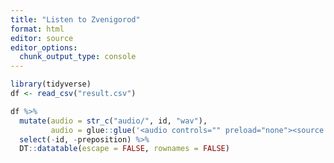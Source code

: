 ```yaml
---
title: "Listen to Zvenigorod"
format: html
editor: source
editor_options: 
  chunk_output_type: console
---
```


```r
library(tidyverse)
df <- read_csv("result.csv")

df %>% 
  mutate(audio = str_c("audio/", id, "wav"),
         audio = glue::glue('<audio controls="" preload="none"><source src="{audio}" type="audio/ogg"></audio> ')) %>% 
  select(-id, -preposition) %>% 
  DT::datatable(escape = FALSE, rownames = FALSE)
```


